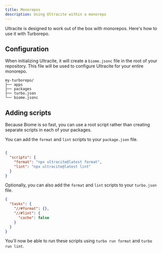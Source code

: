 ```yaml
---
title: Monorepos
description: Using Ultracite within a monorepo
---
```


Ultracite is designed to work out of the box with monorepos. Here's how to use it with Turborepo.

## Configuration

When initializing Ultracite, it will create a `biome.jsonc` file in the root of your repository. This file will be used to configure Ultracite for your entire monorepo.

```
my-turborepo/
├── apps
├── packages
├── turbo.json
└── biome.jsonc
```

## Adding scripts

Because Biome is so fast, you can use a root script rather than creating separate scripts in each of your packages.

You can add the `format` and `lint` scripts to your `package.json` file.

```json title="package.json"

{
  "scripts": {
    "format": "npx ultracite@latest format",
    "lint": "npx ultracite@latest lint"
  }
}
```

Optionally, you can also add the `format` and `lint` scripts to your `turbo.json` file.

```json title="turbo.json"
{
  "tasks": {
    "//#format": {},
    "//#lint": {
      "cache": false
    }
  }
}
```

You'll now be able to run these scripts using `turbo run format` and `turbo run lint`.